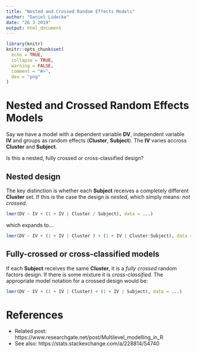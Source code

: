 ---
title: "Nested and Crossed Random Effects Models"
author: "Daniel Lüdecke"
date: "26 3 2019"
output: html_document
---

```{r setup, include=FALSE,echo=FALSE}
library(knitr)
knitr::opts_chunk$set(
  echo = TRUE,
  collapse = TRUE, 
  warning = FALSE,
  comment = "#>", 
  dev = "png"
)
```

# Nested and Crossed Random Effects Models

Say we have a model with a dependent variable **DV**, independent variable **IV** and groups as random effects (**Cluster**, **Subject**). The **IV** varies accross **Cluster** and **Subject**.

Is this a nested, fully crossed or cross-classified design?

## Nested design

The key distinction is whether each **Subject** receives a completely different **Cluster** set. If this is the case the design is _nested_, which simply means: _not crossed_.

```{r eval=FALSE}
lmer(DV ~ IV + (1 + IV | Cluster / Subject), data = ...)
```

which expands to...

```{r eval=FALSE}
lmer(DV ~ IV + (1 + IV | Cluster ) + (1 + IV | Cluster:Subject), data = ...)
```


## Fully-crossed or cross-classified models

If each **Subject** receives the same **Cluster**, it is a _fully crossed_ random factors design. If there is some mixture it is _cross-classified_. The appropriate model notation for a crossed design would be:

```{r eval=FALSE}
lmer(DV ~ IV + (1 + IV | Cluster) + (1 + IV | Subject), data = ...)
```

# References

* Related post: https://www.researchgate.net/post/Multilevel_modelling_in_R
* See also: https://stats.stackexchange.com/a/228814/54740

